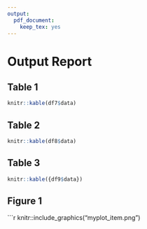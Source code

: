 ```yaml
---
output:
  pdf_document:
    keep_tex: yes
---
```


# Output Report

## Table 1
```r
knitr::kable(df7$data)
```
## Table 2
```r
knitr::kable(df8$data)
```
## Table 3
```r
knitr::kable({df9$data})
```
## Figure 1
```r
knitr::include_graphics("myplot_item.png")